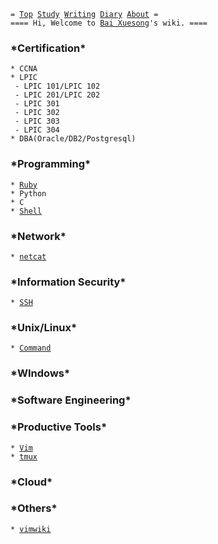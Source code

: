  = [[index|Top]] [[Study]] [[Writing]] [[diary/diary|Diary]] [[Bai Xuesong|About]] =
 ==== Hi, Welcome to [[Bai Xuesong]]'s wiki. ====

=== *Certification* ===
 * CCNA
 * LPIC
  - LPIC 101/LPIC 102
  - LPIC 201/LPIC 202
  - LPIC 301
  - LPIC 302
  - LPIC 303
  - LPIC 304
 * DBA(Oracle/DB2/Postgresql)
=== *Programming* ===
 * [[Ruby]]
 * Python
 * C
 * [[Shell]]
=== *Network* ===
 * [[netcat]]
=== *Information Security* ===
 * [[SSH]]
=== *Unix/Linux* ===
 * [[Command]]
=== *WIndows* ===
=== *Software Engineering* ===
=== *Productive Tools* ===
 * [[Vim]]
 * [[tmux]]
=== *Cloud* ===
=== *Others* ===
 * [[vimwiki]]
